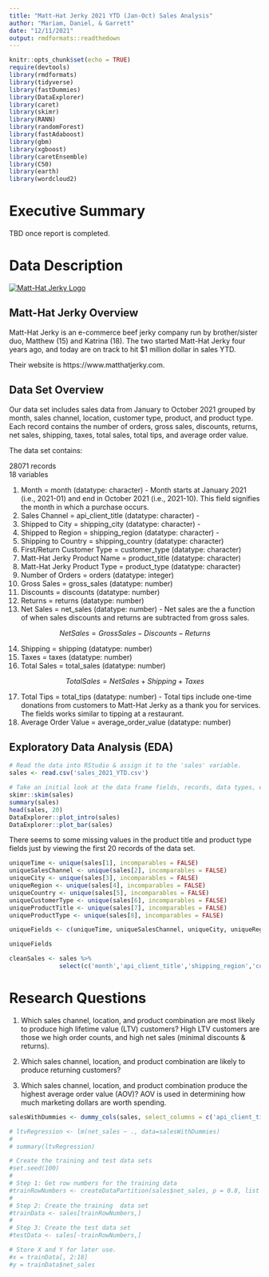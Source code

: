 ```yaml
---
title: "Matt-Hat Jerky 2021 YTD (Jan-Oct) Sales Analysis"
author: "Mariam, Daniel, & Garrett"
date: "12/11/2021"
output: rmdformats::readthedown
---
```


```r
knitr::opts_chunk$set(echo = TRUE)
require(devtools)
library(rmdformats)
library(tidyverse)
library(fastDummies)
library(DataExplorer)
library(caret)
library(skimr)
library(RANN)
library(randomForest)
library(fastAdaboost)
library(gbm)
library(xgboost)
library(caretEnsemble)
library(C50)
library(earth)
library(wordcloud2)
```

# Executive Summary

TBD once report is completed.

# Data Description

<a href='https://matthatjerky.com' title='Matt-Hat Jerky Website' target='_blank'><img src='matt-hat-jerky-logo.png' alt='Matt-Hat Jerky Logo' /></a>

## Matt-Hat Jerky Overview

Matt-Hat Jerky is an e-commerce beef jerky company run by brother/sister duo, Matthew (15) and Katrina (18). The two started Matt-Hat Jerky four years ago, and today are on track to hit $1 million dollar in sales YTD.

Their website is https://www.matthatjerky.com.

## Data Set Overview

Our data set includes sales data from January to October 2021 grouped by month, sales channel, location, customer type, product, and product type. Each record contains the number of orders, gross sales, discounts, returns, net sales, shipping, taxes, total sales, total tips, and average order value.

The data set contains:

28071 records<br>
18 variables

1. Month = month (datatype: character) - Month starts at January 2021 (i.e., 2021-01) and end in October 2021 (i.e., 2021-10). This field signifies the month in which a purchase occurs.
2. Sales Channel = api_client_title (datatype: character) - 
3. Shipped to City = shipping_city (datatype: character) - 
4. Shipped to Region = shipping_region (datatype: character) - 
5. Shipping to Country = shipping_country (datatype: character)
6. First/Return Customer Type = customer_type (datatype: character)
7. Matt-Hat Jerky Product Name = product_title (datatype: character)
8. Matt-Hat Jerky Product Type = product_type (datatype: character)
9. Number of Orders = orders (datatype: integer)
10. Gross Sales = gross_sales (datatype: number)
11. Discounts = discounts (datatype: number)
12. Returns = returns (datatype: number)
13. Net Sales = net_sales (datatype: number) - Net sales are the a function of when sales discounts and returns are subtracted from gross sales.

$$
Net Sales = Gross Sales - Discounts - Returns
$$

14. Shipping = shipping (datatype: number)
15. Taxes = taxes (datatype: number)
16. Total Sales = total_sales (datatype: number)

$$
Total Sales = Net Sales + Shipping + Taxes
$$

17. Total Tips = total_tips (datatype: number) - Total tips include one-time donations from customers to Matt-Hat Jerky as a thank you for services. The fields works similar to tipping at a restaurant.
18. Average Order Value = average_order_value (datatype: number)

## Exploratory Data Analysis (EDA)

```r
# Read the data into RStudio & assign it to the 'sales' variable.
sales <- read.csv('sales_2021_YTD.csv')

# Take an initial look at the data frame fields, records, data types, etc. to see if anything seems off.
skimr::skim(sales)
summary(sales)
head(sales, 20)
DataExplorer::plot_intro(sales)
DataExplorer::plot_bar(sales)
```

There seems to some missing values in the product title and product type fields just by viewing the first 20 records of the data set.

```r
uniqueTime <- unique(sales[1], incomparables = FALSE)
uniqueSalesChannel <- unique(sales[2], incomparables = FALSE)
uniqueCity <- unique(sales[3], incomparables = FALSE)
uniqueRegion <- unique(sales[4], incomparables = FALSE)
uniqueCountry <- unique(sales[5], incomparables = FALSE)
uniqueCustomerType <- unique(sales[6], incomparables = FALSE)
uniqueProductTitle <- unique(sales[7], incomparables = FALSE)
uniqueProductType <- unique(sales[8], incomparables = FALSE)

uniqueFields <- c(uniqueTime, uniqueSalesChannel, uniqueCity, uniqueRegion, uniqueCountry, uniqueCustomerType, uniqueProductTitle, uniqueProductType)

uniqueFields
``` 
 

```r
cleanSales <- sales %>%
              select(c('month','api_client_title','shipping_region','customer_type','product_title','orders','gross_sales','discounts','returns','net_sales','shipping','taxes','total_sales','total_tips','average_order_value'))
```

# Research Questions

1. Which sales channel, location, and product combination are most likely to produce high lifetime value (LTV) customers? High LTV customers are those we high order counts, and high net sales (minimal discounts & returns).

2. Which sales channel, location, and product combination are likely to produce returning customers?

3. Which sales channel, location, and product combination produce the highest average order value (AOV)? AOV is used in determining how much marketing dollars are worth spending.

```r
salesWithDummies <- dummy_cols(sales, select_columns = c('api_client_title', 'shipping_region', 'product_title'), remove_selected_columns = TRUE)

# ltvRegression <- lm(net_sales ~ ., data=salesWithDummies)
# 
# summary(ltvRegression)
```

```r
# Create the training and test data sets
#set.seed(100)
#
# Step 1: Get row numbers for the training data
#trainRowNumbers <- createDataPartition(sales$net_sales, p = 0.8, list = FALSE)
#
# Step 2: Create the training  data set
#trainData <- sales[trainRowNumbers,]
#
# Step 3: Create the test data set
#testData <- sales[-trainRowNumbers,]

# Store X and Y for later use.
#x = trainData[, 2:18]
#y = trainData$net_sales
```